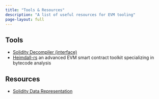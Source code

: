 ```yaml
---
title: "Tools & Resources"
description: "A list of useful resources for EVM tooling"
page-layout: full
---
```


## Tools

- [Solidity Decompiler (interface)](https://ethervm.io/decompile)
- [Heimdall-rs](https://github.com/Jon-Becker/heimdall-rs) an advanced EVM smart contract toolkit specializing in bytecode analysis

## Resources

- [Solidity Data Representation](https://ethdebug.github.io/solidity-data-representation/)